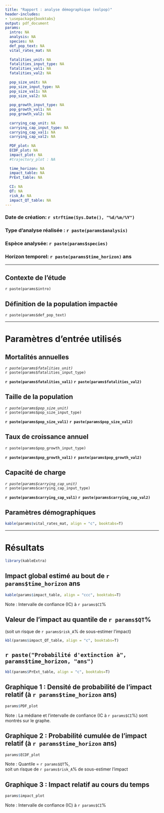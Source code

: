 ```yaml
---
title: "Rapport : analyse démographique (eolpop)"
header-includes:
- \usepackage{booktabs}
output: pdf_document
params:
  intro: NA
  analysis: NA
  species: NA
  def_pop_text: NA
  vital_rates_mat: NA
  
  fatalities_unit: NA
  fatalities_input_type: NA
  fatalities_val1: NA
  fatalities_val2: NA
  
  pop_size_unit: NA
  pop_size_input_type: NA
  pop_size_val1: NA
  pop_size_val2: NA
  
  pop_growth_input_type: NA
  pop_growth_val1: NA
  pop_growth_val2: NA
  
  carrying_cap_unit: NA
  carrying_cap_input_type: NA
  carrying_cap_val1: NA
  carrying_cap_val2: NA
  
  PDF_plot: NA
  ECDF_plot: NA
  impact_plot: NA
  #trajectory_plot : NA
  
  time_horizon: NA
  impact_table: NA
  PrExt_table: NA 
  
  CI: NA
  QT: NA
  risk_A: NA
  impact_QT_table: NA
---
```


### Date de création: `r strftime(Sys.Date(), "%d/%m/%Y")`

### Type d'analyse réalisée : `r paste(params$analysis)`

### Espèce analysée: `r paste(params$species)`  

### Horizon temporel: `r paste(params$time_horizon)` ans    
    
***
  
## Contexte de l'étude
`r paste(params$intro)`


## Définition de la population impactée
`r paste(params$def_pop_text)`


***

# Paramètres d'entrée utilisés

## Mortalités annuelles
*`r paste(params$fatalities_unit)`*  
`r paste(params$fatalities_input_type)`  
  
**`r paste(params$fatalities_val1)` `r paste(params$fatalities_val2)`**



## Taille de la population
*`r paste(params$pop_size_unit)`*  
`r paste(params$pop_size_input_type)`  
  
**`r paste(params$pop_size_val1)` `r paste(params$pop_size_val2)`**



## Taux de croissance annuel
`r paste(params$pop_growth_input_type)`  
  
**`r paste(params$pop_growth_val1)` `r paste(params$pop_growth_val2)`**



## Capacité de charge
*`r paste(params$carrying_cap_unit)`*  
`r paste(params$carrying_cap_input_type)`  
  
**`r paste(params$carrying_cap_val1)` `r paste(params$carrying_cap_val2)`**


## Paramètres démographiques
```r
kable(params$vital_rates_mat, align = "c", booktabs=T)
```  



***


# Résultats

```r
library(kableExtra)
```

## Impact global estimé au bout de `r params$time_horizon` ans
```r
kable(params$impact_table, align = "ccc", booktabs=T)
```  
Note : Intervalle de confiance (IC) à `r params$CI`%  

## Valeur de l'impact au quantile de `r params$QT`%
(soit un risque de `r params$risk_A`% de sous-estimer l'impact)
```r
kbl(params$impact_QT_table, align = "c", booktabs=T)
```  
## `r paste("Probabilité d'extinction à", params$time_horizon, "ans")`
```r
kbl(params$PrExt_table, align = "c", booktabs=T)
```  



## Graphique 1 : Densité de probabilité de l'impact relatif (à `r params$time_horizon` ans)
```r
params$PDF_plot
```
Note : La médiane et l'intervalle de confiance (IC à `r params$CI`%) sont montrés sur le graphe.  

## Graphique 2 : Probabilité cumulée de l'impact relatif (à `r params$time_horizon` ans)
```r
params$ECDF_plot
```
Note : Quantile = `r params$QT`%,  
soit un risque de `r params$risk_A`% de sous-estimer l'impact

## Graphique 3 : Impact relatif au cours du temps
```r
params$impact_plot
```
Note : Intervalle de confiance (IC) à `r params$CI`%  
